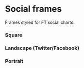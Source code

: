 
<Meta title="Components/Chartframes/Social" component={ChartFrame} />

# Social frames

Frames styled for FT social charts.

### Square

<Preview>
  <Story name="Square">
    <ChartFrame type="social" />
  </Story>
</Preview>

### Landscape (Twitter/Facebook)

<Preview>
  <Story name="Landscape (Twitter/Facebook)">
    <ChartFrame type="social" width={900} height={506} />
  </Story>
</Preview>

### Portrait

<Preview>
  <Story name="Portrait">
    <ChartFrame type="social" width={506} height={900} />
  </Story>
</Preview>
